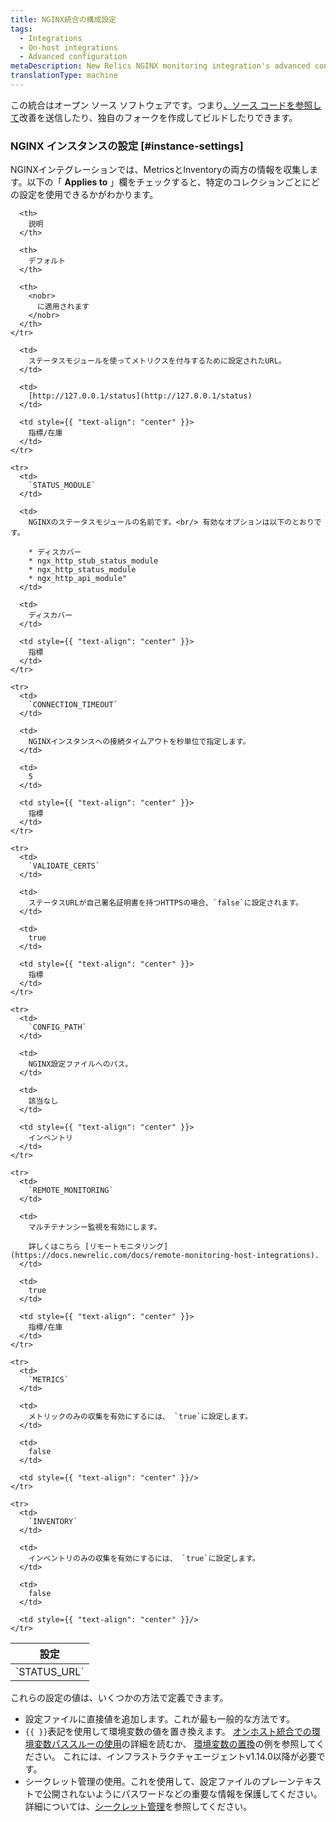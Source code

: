 ```yaml
---
title: NGINX統合の構成設定
tags:
  - Integrations
  - On-host integrations
  - Advanced configuration
metaDescription: New Relics NGINX monitoring integration's advanced configuration
translationType: machine
---
```


この統合はオープン ソース ソフトウェアです。つまり[、ソース コードを参照して](https://github.com/newrelic/nri-nginx)改善を送信したり、独自のフォークを作成してビルドしたりできます。

### NGINX インスタンスの設定 [#instance-settings]

NGINXインテグレーションでは、MetricsとInventoryの両方の情報を収集します。以下の「 **Applies to** 」欄をチェックすると、特定のコレクションごとにどの設定を使用できるかがわかります。

<table>
  <thead>
    <tr>
      <th style={{ width: "200px" }}>
        設定
      </th>

      <th>
        説明
      </th>

      <th>
        デフォルト
      </th>

      <th>
        <nobr>
          に適用されます
        </nobr>
      </th>
    </tr>
  </thead>

  <tbody>
    <tr>
      <td>
        `STATUS_URL`
      </td>

      <td>
        ステータスモジュールを使ってメトリクスを付与するために設定されたURL。
      </td>

      <td>
        [http://127.0.0.1/status](http://127.0.0.1/status)
      </td>

      <td style={{ "text-align": "center" }}>
        指標/在庫
      </td>
    </tr>

    <tr>
      <td>
        `STATUS_MODULE`
      </td>

      <td>
        NGINXのステータスモジュールの名前です。<br/> 有効なオプションは以下のとおりです。

        * ディスカバー
        * ngx_http_stub_status_module
        * ngx_http_status_module
        * ngx_http_api_module"
      </td>

      <td>
        ディスカバー
      </td>

      <td style={{ "text-align": "center" }}>
        指標
      </td>
    </tr>

    <tr>
      <td>
        `CONNECTION_TIMEOUT`
      </td>

      <td>
        NGINXインスタンスへの接続タイムアウトを秒単位で指定します。
      </td>

      <td>
        5
      </td>

      <td style={{ "text-align": "center" }}>
        指標
      </td>
    </tr>

    <tr>
      <td>
        `VALIDATE_CERTS`
      </td>

      <td>
        ステータスURLが自己署名証明書を持つHTTPSの場合、`false`に設定されます。
      </td>

      <td>
        true
      </td>

      <td style={{ "text-align": "center" }}>
        指標
      </td>
    </tr>

    <tr>
      <td>
        `CONFIG_PATH`
      </td>

      <td>
        NGINX設定ファイルへのパス。
      </td>

      <td>
        該当なし
      </td>

      <td style={{ "text-align": "center" }}>
        インベントリ
      </td>
    </tr>

    <tr>
      <td>
        `REMOTE_MONITORING`
      </td>

      <td>
        マルチテナンシー監視を有効にします。

        詳しくはこちら [リモートモニタリング](https://docs.newrelic.com/docs/remote-monitoring-host-integrations).
      </td>

      <td>
        true
      </td>

      <td style={{ "text-align": "center" }}>
        指標/在庫
      </td>
    </tr>

    <tr>
      <td>
        `METRICS`
      </td>

      <td>
        メトリックのみの収集を有効にするには、 `true`に設定します。
      </td>

      <td>
        false
      </td>

      <td style={{ "text-align": "center" }}/>
    </tr>

    <tr>
      <td>
        `INVENTORY`
      </td>

      <td>
        インベントリのみの収集を有効にするには、 `true`に設定します。
      </td>

      <td>
        false
      </td>

      <td style={{ "text-align": "center" }}/>
    </tr>
  </tbody>
</table>

これらの設定の値は、いくつかの方法で定義できます。

* 設定ファイルに直接値を追加します。これが最も一般的な方法です。
* `{{ }}`表記を使用して環境変数の値を置き換えます。 [オンホスト統合での環境変数パススルーの使用](/docs/infrastructure/install-infrastructure-agent/configuration/configure-infrastructure-agent/#passthrough)の詳細を読むか、 [環境変数の置換](/docs/infrastructure/host-integrations/host-integrations-list/elasticsearch/elasticsearch-integration#envvar-replacement)の例を参照してください。 <Callout variant="important">これには、インフラストラクチャエージェントv1.14.0以降が必要です。</Callout>
* シークレット管理の使用。これを使用して、設定ファイルのプレーンテキストで公開されないようにパスワードなどの重要な情報を保護してください。詳細については、[シークレット管理](/docs/integrations/host-integrations/installation/secrets-management)を参照してください。